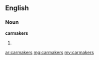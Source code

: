 ==English==

===Noun===
'''carmakers'''

# {{plural of|[[carmaker]]}}

[[ar:carmakers]]
[[mg:carmakers]]
[[my:carmakers]]